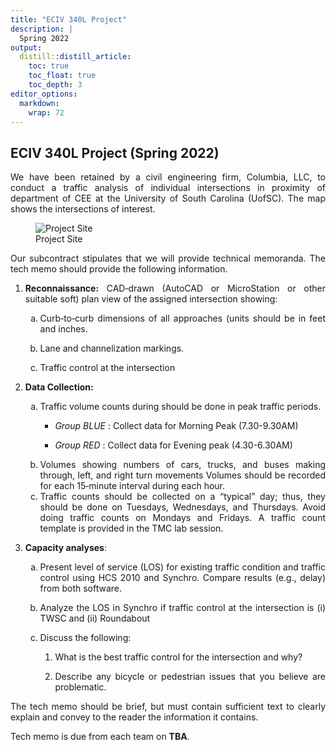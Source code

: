 ```yaml
---
title: "ECIV 340L Project"
description: |
  Spring 2022
output:
  distill::distill_article:
    toc: true
    toc_float: true
    toc_depth: 3
editor_options: 
  markdown: 
    wrap: 72
---
```


```{=html}
<style>
body {
text-align: justify}
</style>
```
## ECIV 340L Project (Spring 2022)

We have been retained by a civil engineering firm, Columbia, LLC, to
conduct a traffic analysis of individual intersections in proximity of
department of CEE at the University of South Carolina (UofSC). The map
shows the intersections of interest.

![Project Site](2022_SP_proj_site.png)

Our subcontract stipulates that we will provide technical memoranda. The
tech memo should provide the following information.

1.  **Reconnaissance:** CAD‐drawn (AutoCAD or MicroStation or other
    suitable soft) plan view of the assigned intersection showing:

    a.  Curb‐to‐curb dimensions of all approaches (units should be in
        feet and inches.

    b.  Lane and channelization markings.

    c.  Traffic control at the intersection

2.  **Data Collection:**

    a.  Traffic volume counts during should be done in peak traffic
        periods.
        -   *Group BLUE* : Collect data for Morning Peak (7.30-9.30AM)

        -   *Group RED* : Collect data for Evening peak (4.30-6.30AM)
    b.  Volumes showing numbers of cars, trucks, and buses making
        through, left, and right turn movements Volumes should be
        recorded for each 15‐minute interval during each hour.
    c.  Traffic counts should be collected on a "typical" day; thus,
        they should be done on Tuesdays, Wednesdays, and Thursdays.
        Avoid doing traffic counts on Mondays and Fridays. A traffic
        count template is provided in the TMC lab session.

3.  **Capacity analyses**:

    a.  Present level of service (LOS) for existing traffic condition
        and traffic control using HCS 2010 and Synchro. Compare results
        (e.g., delay) from both software.

    b.  Analyze the LOS in Synchro if traffic control at the
        intersection is (i) TWSC and (ii) Roundabout

    c.  Discuss the following:

        1.  What is the best traffic control for the intersection and
            why?

        2.  Describe any bicycle or pedestrian issues that you believe
            are problematic.

The tech memo should be brief, but must contain sufficient text to
clearly explain and convey to the reader the information it contains.

Tech memo is due from each team on **TBA**.
